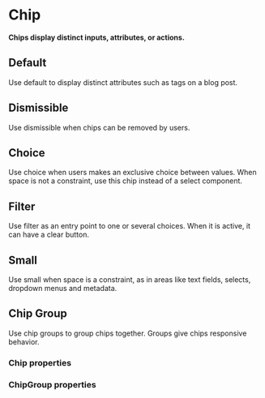# Chip <ReactStabilityFlag status="stable" />

**Chips display distinct inputs, attributes, or actions.**

## Default

Use default to display distinct attributes such as tags on a blog post.

<DemoBlock demo="default" withThemeSwitcher />

## Dismissible

Use dismissible when chips can be removed by users.

<DemoBlock demo="dismissible" withThemeSwitcher />

## Choice

Use choice when users makes an exclusive choice between values. When space is not a constraint, use this chip instead of a select component.

<DemoBlock demo="choice" withThemeSwitcher />

## Filter

Use filter as an entry point to one or several choices. When it is active, it can have a clear button.

<DemoBlock demo="filter" withThemeSwitcher />

## Small

Use small when space is a constraint, as in areas like text fields, selects, dropdown menus and metadata.

<DemoBlock demo="small" withThemeSwitcher />

## Chip Group

Use chip groups to group chips together. Groups give chips responsive behavior.

<DemoBlock demo="group" withThemeSwitcher />

### Chip properties

<PropTable component="Chip" />

### ChipGroup properties

<PropTable component="ChipGroup" />
